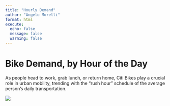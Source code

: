 ```yaml
---
title: "Hourly Demand"
author: "Angelo Morelli"
format: html
execute:
  echo: false
  message: false
  warning: false
---
```


# Bike Demand, by Hour of the Day

As people head to work, grab lunch, or return home, Citi Bikes play a crucial role in urban mobility, trending with the "rush hour" schedule of the average person's daily transportation.

![](./images/hourly_demand.gif)